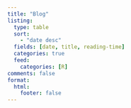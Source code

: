 ```yaml
---
title: "Blog"
listing:
  type: table
  sort: 
    - "date desc"
  fields: [date, title, reading-time]
  categories: true
  feed:
    categories: [R]
comments: false
format: 
  html: 
    footer: false
---
```


